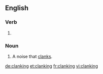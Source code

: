 ==English==

===Verb===
{{head|en}}

# {{present participle of|clank|lang=en}}

===Noun===
{{en-noun}}

# A noise that [[clank]]s.

[[de:clanking]]
[[et:clanking]]
[[fr:clanking]]
[[vi:clanking]]